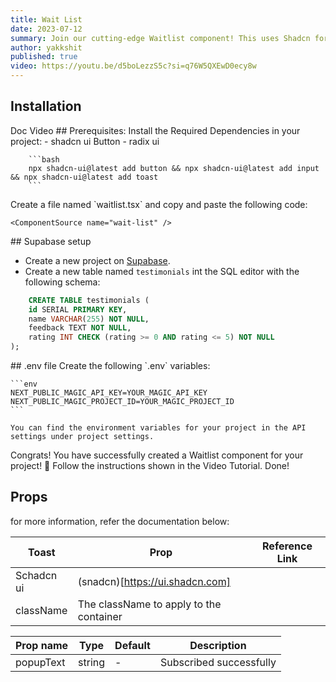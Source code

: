 ```yaml
---
title: Wait List
date: 2023-07-12
summary: Join our cutting-edge Waitlist component! This uses Shadcn for UI, Framer Motion for animations, and Supabase for the database. Sign up for early access and updates!
author: yakkshit
published: true
video: https://youtu.be/d5boLezzS5c?si=q76W5QXEwD0ecy8w
---
```


<SupportOverlay videoSrc="https://youtu.be/2XpRLqst5aI?si=zxQmKKHppo5gaBM4" supportLink="https://www.cedzlabs.com/payments" />
<ComponentPreview name="wait-list-demo" />

## Installation

<Tabs defaultValue="doc">

  <TabsList>
    <TabsTrigger value="doc">Doc</TabsTrigger>
    <TabsTrigger value="video">Video</TabsTrigger>
  </TabsList>

  <TabsContent value="doc">

  <Steps>
    <Step>
    ## Prerequisites:
      Install the Required Dependencies in your project:
      - shadcn ui Button
      - radix ui

        ```bash
        npx shadcn-ui@latest add button && npx shadcn-ui@latest add input && npx shadcn-ui@latest add toast
        ```
  </Step>
  
  <Step>
    Create a file named `waitlist.tsx` and copy and paste the following code:

    <ComponentSource name="wait-list" />

  </Step>

  <Step>
  ## Supabase setup

  - Create a new project on [Supabase](https://app.supabase.io/).
  - Create a new table named `testimonials` int the SQL editor with the following schema:
  ``` SQL
      CREATE TABLE testimonials (
      id SERIAL PRIMARY KEY,
      name VARCHAR(255) NOT NULL,
      feedback TEXT NOT NULL,
      rating INT CHECK (rating >= 0 AND rating <= 5) NOT NULL
  );

  ```
  </Step>
  
  <Step>
  ## .env file
  Create the following `.env` variables:

    ```env
    NEXT_PUBLIC_MAGIC_API_KEY=YOUR_MAGIC_API_KEY
    NEXT_PUBLIC_MAGIC_PROJECT_ID=YOUR_MAGIC_PROJECT_ID
    ```

    You can find the environment variables for your project in the API settings under project settings.
  </Step>

  <Step>
  Congrats! You have successfully created a Waitlist component for your project! 🎉
  </Step>
</Steps>

</TabsContent>

<TabsContent value="video">

<Steps>
  <Step>
  Follow the instructions shown in the Video Tutorial.
  <VideoEmbed src="https://youtu.be/d5boLezzS5c?si=q76W5QXEwD0ecy8w" 
  text="<ins>[For more tech videos, please visit our YT channel](https://youtube.com/@cedzlabs)</ins>"/>
  </Step>
  <Step>Done!</Step>
</Steps>

</TabsContent>

</Tabs>

## Props

for more information, refer the  documentation below:

| Toast     | Prop                                    | Reference Link      |
| --------- | --------------------------------------- |---------------------|
| Schadcn ui| (snadcn)[https://ui.shadcn.com]         |                     |
| className | The className to apply to the container |                     |

| Prop name  | Type      | Default | Description                             |
| ---------- | --------- | ------- | --------------------------------------- |
| popupText  | string    | -       | Subscribed successfully               |

